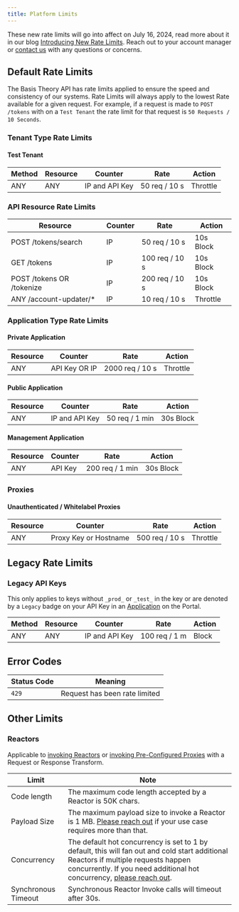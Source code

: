 ```yaml
---
title: Platform Limits
---
```



<Alert>These new rate limits will go into affect on July 16, 2024, read more about it in our blog [Introducing New Rate Limits](https://blog.basistheory.com/introducing-new-rate-limits). Reach out to your account manager or [contact us](https://basistheory.com/contact) with any questions or concerns.</Alert>

## Default Rate Limits

The Basis Theory API has rate limits applied to ensure the speed and consistency of our systems. Rate Limits will always apply to the lowest Rate available for a given request. For example, if a request is made to `POST /tokens` with on a `Test Tenant` the rate limit for that request is `50 Requests / 10 Seconds`.

### Tenant Type Rate Limits

#### Test Tenant
| Method | Resource | Counter | Rate | Action |
| -------- | -------- | ------- | ---- | ------ |
| ANY | ANY      | IP and API Key      | 50 req / 10 s | Throttle |

### API Resource Rate Limits
| Resource | Counter | Rate | Action |
| -------- | ------- | ---- | ------ |
| POST /tokens/search | IP | 50 req / 10 s | 10s Block |
| GET /tokens | IP | 100 req / 10 s | 10s Block |
| POST /tokens OR /tokenize | IP | 200 req / 10 s | 10s Block |
| ANY /account-updater/* | IP | 10 req / 10 s | Throttle |

### Application Type Rate Limits

#### Private Application
| Resource | Counter | Rate | Action |
| -------- | ------- | ---- | ------ |
| ANY      | API Key OR IP     | 2000 req / 10 s | Throttle |

#### Public Application
| Resource | Counter | Rate | Action |
| -------- | ------- | ---- | ------ |
| ANY | IP and API Key | 50 req / 1 min | 30s Block |

#### Management Application
| Resource | Counter | Rate | Action |
| -------- | ------- | ---- | ------ |
|  ANY | API Key | 200 req / 1 min | 30s Block |

### Proxies

#### Unauthenticated / Whitelabel Proxies

| Resource | Counter | Rate | Action |
| -------- | ------- | ---- | ------ |
|  ANY | Proxy Key or Hostname | 500 req / 10 s | Throttle |

## Legacy Rate Limits

### Legacy API Keys

This only applies to keys without `_prod_` or `_test_` in the key or are denoted by a `Legacy` badge on your API Key in an [Application](https://portal.basistheory.com/applications) on the Portal.

| Method | Resource | Counter | Rate | Action |
| -------- | -------- | ------- | ---- | ------ |
| ANY | ANY      | IP and API Key      | 100 req / 1 m | Block |

## Error Codes

| Status Code | Meaning                       |
| ---------- | ----------------------------- |
| `429`      | Request has been rate limited |

## Other Limits

### Reactors

Applicable to [invoking Reactors](/docs/api/reactors/#invoke-a-reactor) or [invoking Pre-Configured Proxies](/docs/api/proxies/pre-configured-proxies#invoke-a-proxy) with a Request or Response Transform.

| Limit        | Note                                                                                                                                                                                   |
| ------------- | --------------------------------------------------------------------------------------------------------------------------------------------------------------------------------------------- |
| Code length   | The maximum code length accepted by a Reactor is 50K chars. |
| Payload Size  | The maximum payload size to invoke a Reactor is 1 MB. <a href="https://basistheory.com/contact">Please reach out</a> if your use case requires more than that. |
| Concurrency   | The default hot concurrency is set to 1 by default, this will fan out and cold start additional Reactors if multiple requests happen concurrently. If you need additional hot concurrency, <a href="https://basistheory.com/contact">please reach out</a>.                                                                                                                                               |
| Synchronous Timeout   | Synchronous Reactor Invoke calls will timeout after 30s.
